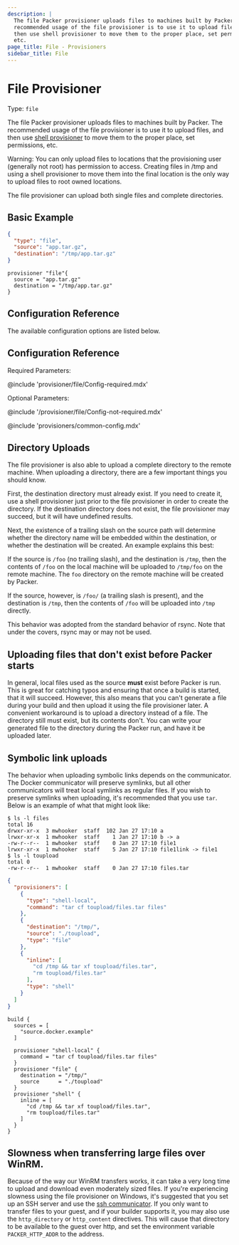 ```yaml
---
description: |
  The file Packer provisioner uploads files to machines built by Packer. The
  recommended usage of the file provisioner is to use it to upload files, and
  then use shell provisioner to move them to the proper place, set permissions,
  etc.
page_title: File - Provisioners
sidebar_title: File
---
```


# File Provisioner

Type: `file`

The file Packer provisioner uploads files to machines built by Packer. The
recommended usage of the file provisioner is to use it to upload files, and
then use [shell provisioner](/docs/provisioners/shell) to move them to the
proper place, set permissions, etc.

Warning: You can only upload files to locations that the provisioning user
(generally not root) has permission to access. Creating files in /tmp and
using a shell provisioner to move them into the final location is the only
way to upload files to root owned locations.

The file provisioner can upload both single files and complete directories.

## Basic Example

<Tabs>
<Tab heading="JSON">

```json
{
  "type": "file",
  "source": "app.tar.gz",
  "destination": "/tmp/app.tar.gz"
}
```

</Tab>
<Tab heading="HCL2">

```hcl
provisioner "file"{
  source = "app.tar.gz"
  destination = "/tmp/app.tar.gz"
}
```

</Tab>
</Tabs>

## Configuration Reference

The available configuration options are listed below.

## Configuration Reference

Required Parameters:

@include 'provisioner/file/Config-required.mdx'

Optional Parameters:

@include '/provisioner/file/Config-not-required.mdx'

@include 'provisioners/common-config.mdx'

## Directory Uploads

The file provisioner is also able to upload a complete directory to the remote
machine. When uploading a directory, there are a few important things you
should know.

First, the destination directory must already exist. If you need to create it,
use a shell provisioner just prior to the file provisioner in order to create
the directory. If the destination directory does not exist, the file
provisioner may succeed, but it will have undefined results.

Next, the existence of a trailing slash on the source path will determine
whether the directory name will be embedded within the destination, or whether
the destination will be created. An example explains this best:

If the source is `/foo` (no trailing slash), and the destination is `/tmp`,
then the contents of `/foo` on the local machine will be uploaded to `/tmp/foo`
on the remote machine. The `foo` directory on the remote machine will be
created by Packer.

If the source, however, is `/foo/` (a trailing slash is present), and the
destination is `/tmp`, then the contents of `/foo` will be uploaded into `/tmp`
directly.

This behavior was adopted from the standard behavior of rsync. Note that under
the covers, rsync may or may not be used.

## Uploading files that don't exist before Packer starts

In general, local files used as the source **must** exist before Packer is run.
This is great for catching typos and ensuring that once a build is started,
that it will succeed. However, this also means that you can't generate a file
during your build and then upload it using the file provisioner later. A
convenient workaround is to upload a directory instead of a file. The directory
still must exist, but its contents don't. You can write your generated file to
the directory during the Packer run, and have it be uploaded later.

## Symbolic link uploads

The behavior when uploading symbolic links depends on the communicator. The
Docker communicator will preserve symlinks, but all other communicators will
treat local symlinks as regular files. If you wish to preserve symlinks when
uploading, it's recommended that you use `tar`. Below is an example of what
that might look like:

```shell-session
$ ls -l files
total 16
drwxr-xr-x  3 mwhooker  staff  102 Jan 27 17:10 a
lrwxr-xr-x  1 mwhooker  staff    1 Jan 27 17:10 b -> a
-rw-r--r--  1 mwhooker  staff    0 Jan 27 17:10 file1
lrwxr-xr-x  1 mwhooker  staff    5 Jan 27 17:10 file1link -> file1
$ ls -l toupload
total 0
-rw-r--r--  1 mwhooker  staff    0 Jan 27 17:10 files.tar
```

<Tabs>
<Tab heading="JSON">

```json
{
  "provisioners": [
    {
      "type": "shell-local",
      "command": "tar cf toupload/files.tar files"
    },
    {
      "destination": "/tmp/",
      "source": "./toupload",
      "type": "file"
    },
    {
      "inline": [
        "cd /tmp && tar xf toupload/files.tar",
        "rm toupload/files.tar"
      ],
      "type": "shell"
    }
  ]
}
```

</Tab>
<Tab heading="HCL2">

```hcl
build {
  sources = [
    "source.docker.example"
  ]

  provisioner "shell-local" {
    command = "tar cf toupload/files.tar files"
  }
  provisioner "file" {
    destination = "/tmp/"
    source      = "./toupload"
  }
  provisioner "shell" {
    inline = [
      "cd /tmp && tar xf toupload/files.tar",
      "rm toupload/files.tar"
    ]
  }
}
```

</Tab>
</Tabs>

## Slowness when transferring large files over WinRM.

Because of the way our WinRM transfers works, it can take a very long time to
upload and download even moderately sized files. If you're experiencing slowness
using the file provisioner on Windows, it's suggested that you set up an SSH
server and use the [ssh communicator](/docs/communicators/ssh). If you only want
to transfer files to your guest, and if your builder supports it, you may also
use the `http_directory` or `http_content` directives. This will cause that
directory to be available to the guest over http, and set the environment
variable `PACKER_HTTP_ADDR` to the address.

